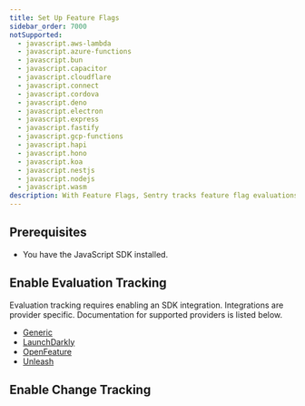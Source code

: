 ```yaml
---
title: Set Up Feature Flags
sidebar_order: 7000
notSupported:
  - javascript.aws-lambda
  - javascript.azure-functions
  - javascript.bun
  - javascript.capacitor
  - javascript.cloudflare
  - javascript.connect
  - javascript.cordova
  - javascript.deno
  - javascript.electron
  - javascript.express
  - javascript.fastify
  - javascript.gcp-functions
  - javascript.hapi
  - javascript.hono
  - javascript.koa
  - javascript.nestjs
  - javascript.nodejs
  - javascript.wasm
description: With Feature Flags, Sentry tracks feature flag evaluations in your application, keeps an audit log feature flag changes, and reports any suspicious updates that may have caused an error.
---
```


<PlatformContent includePath="feature-flags/prerelease-alert" />

## Prerequisites

- You have the <PlatformLink to="/">JavaScript SDK installed</PlatformLink>.

## Enable Evaluation Tracking

Evaluation tracking requires enabling an SDK integration. Integrations are provider specific. Documentation for supported providers is listed below.

- [Generic](/platforms/javascript/configuration/integrations/featureflags/)
- [LaunchDarkly](/platforms/javascript/configuration/integrations/launchdarkly/)
- [OpenFeature](/platforms/javascript/configuration/integrations/openfeature/)
- [Unleash](/platforms/javascript/configuration/integrations/unleash/)

## Enable Change Tracking

<PlatformContent includePath="feature-flags/change-tracking-list" />

